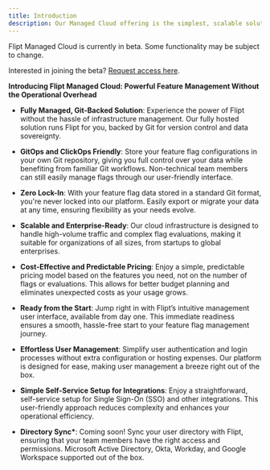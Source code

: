 ```yaml
---
title: Introduction
description: Our Managed Cloud offering is the simplest, scalable solution for getting started with Flipt without the need to manage your own infrastructure.
---
```


<Info>
  Flipt Managed Cloud is currently in beta. Some functionality may be subject to change. 
  
  Interested in joining the beta? [Request access here](https://flipt.cloud).
</Info>

**Introducing Flipt Managed Cloud: Powerful Feature Management Without the Operational Overhead**

- **Fully Managed, Git-Backed Solution**: Experience the power of Flipt without the hassle of infrastructure management. Our fully hosted solution runs Flipt for you, backed by Git for version control and data sovereignty.

- **GitOps and ClickOps Friendly**: Store your feature flag configurations in your own Git repository, giving you full control over your data while benefiting from familiar Git workflows. Non-technical team members can still easily manage flags through our user-friendly interface.

- **Zero Lock-In**: With your feature flag data stored in a standard Git format, you're never locked into our platform. Easily export or migrate your data at any time, ensuring flexibility as your needs evolve.

- **Scalable and Enterprise-Ready**: Our cloud infrastructure is designed to handle high-volume traffic and complex flag evaluations, making it suitable for organizations of all sizes, from startups to global enterprises.

- **Cost-Effective and Predictable Pricing**: Enjoy a simple, predictable pricing model based on the features you need, not on the number of flags or evaluations. This allows for better budget planning and eliminates unexpected costs as your usage grows.

- **Ready from the Start**: Jump right in with Flipt’s intuitive management user interface, available from day one. This immediate readiness ensures a smooth, hassle-free start to your feature flag management journey.

- **Effortless User Management**: Simplify user authentication and login processes without extra configuration or hosting expenses. Our platform is designed for ease, making user management a breeze right out of the box.

- **Simple Self-Service Setup for Integrations**: Enjoy a straightforward, self-service setup for Single Sign-On (SSO) and other integrations. This user-friendly approach reduces complexity and enhances your operational efficiency.

- **Directory Sync\***: Coming soon! Sync your user directory with Flipt, ensuring that your team members have the right access and permissions. Microsoft Active Directory, Okta, Workday, and Google Workspace supported out of the box.